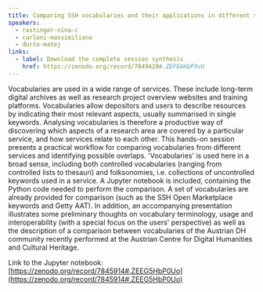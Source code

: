 ```yaml
---
title: Comparing SSH vocabularies and their applications in different systems
speakers:
  - rastinger-nina-c
  - carloni-massimiliano
  - ďurčo-matej
links:
  - label: Download the complete session synthesis
    href: https://zenodo.org/record/7849428#.ZEFEAHbP3vU
---
```

Vocabularies are used in a wide range of services. These include long-term digital archives as well as research project overview websites and training platforms. Vocabularies allow depositors and users to describe resources by indicating their most relevant aspects, usually summarised in single keywords. Analysing vocabularies is therefore a productive way of discovering which aspects of a research area are covered by a particular service, and how services relate to each other. This hands-on session presents a practical workflow for comparing vocabularies from different services and identifying possible overlaps. 'Vocabularies' is used here in a broad sense, including both controlled vocabularies (ranging from controlled lists to thesauri) and folksonomies, i.e. collections of uncontrolled keywords used in a service. A Jupyter notebook is included, containing the Python code needed to perform the comparison. A set of vocabularies are already provided for comparison (such as the SSH Open Marketplace keywords and Getty AAT). In addition, an accompanying presentation illustrates some preliminary thoughts on vocabulary terminology, usage and interoperability (with a special focus on the users' perspective) as well as the description of a comparison between vocabularies of the Austrian DH community recently performed at the Austrian Centre for Digital Humanities and Cultural Heritage.

Link to the Jupyter notebook: [https://zenodo.org/record/7845914#.ZEEG5HbP0Uo](https://zenodo.org/record/7845914#.ZEEG5HbP0Uo)

